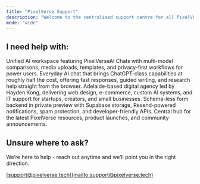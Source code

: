```yaml
---
title: "PixelVerse Support"
description: "Welcome to the centralised support centre for all PixelVerseIT, PixelVerseAI & Hayden Labs products and services. Here, you can find the latest information to help you - otherwise, please email our team over at support@pixelverse.tech."
mode: "wide"
---
```


## I need help with:

<CardGroup cols={2}>
  <Card title="PixelVerseAI" icon="sparkles" href="/pixelverseai">
    Unified AI workspace featuring PixelVerseAI Chats with multi-model comparisons, media uploads, templates, and privacy-first workflows for power users.
  </Card>
  <Card title="HelloAI" icon="robot" href="/helloai">
    Everyday AI chat that brings ChatGPT-class capabilities at roughly half the cost, offering fast responses, guided writing, and research help straight from the browser.
  </Card>
  <Card title="PixelVerseIT" icon="building" href="https://pixelverse.tech/contact">
    Adelaide-based digital agency led by Hayden Kong, delivering web design, e-commerce, custom AI systems, and IT support for startups, creators, and small businesses.
  </Card>
  <Card title="PixelVerse Forms" icon="file-lines" href="/platforms">
    Schema-less form backend in private preview with Supabase storage, Resend-powered notifications, spam protection, and developer-friendly APIs.
  </Card>
  <Card title="PixelVerse Links" icon="link" href="/platforms">
    Central hub for the latest PixelVerse resources, product launches, and community announcements.
  </Card>
</CardGroup>

<section className="text-center my-16">
<h2 className="text-xl font-medium mb-2 text-center">
Unsure where to ask?</h2>

<p className="text-gray-500 mb-6">
We’re here to help - reach out anytime and we’ll point you in the right direction.

</p>

<a href="mailto:support@pixelverse.tech">
[support@pixelverse.tech](mailto:support@pixelverse.tech)

</a>

</section>